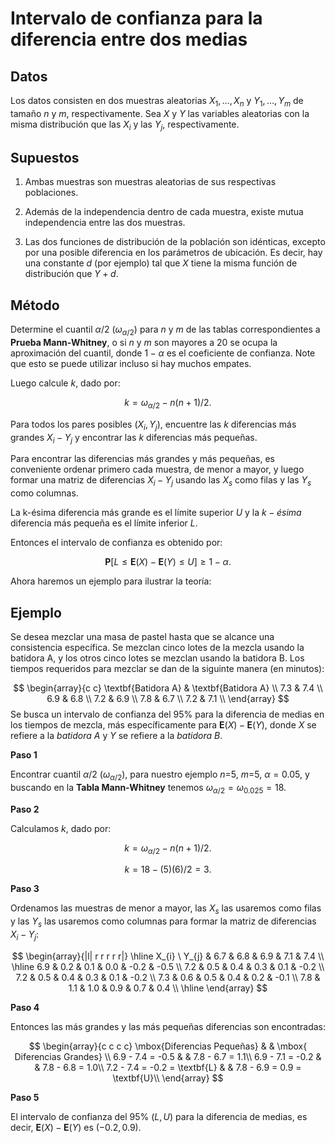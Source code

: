 # Intervalo de confianza para la diferencia entre dos medias

## Datos

Los datos consisten en dos muestras aleatorias $X_{1}, \ldots, X_{n}$ y $Y_{1}, \ldots, Y_{m}$ de tamaño $n$ y $m$, respectivamente. Sea $X$ y $Y$ las variables aleatorias con la misma distribución que las $X_{i}$ y las $Y_{j}$, respectivamente.

## Supuestos

1) Ambas muestras son muestras aleatorias de sus respectivas poblaciones.

2) Además de la independencia dentro de cada muestra, existe mutua independencia entre las dos muestras.

3) Las dos funciones de distribución de la población son idénticas, excepto por una posible diferencia en los parámetros de ubicación. Es decir, hay una constante $d$ (por ejemplo) tal que $X$ tiene la misma función de distribución que $Y + d$.

## Método

Determine el cuantil $\alpha/2$ ($\omega_{\alpha/2}$) para $n$ y $m$ de las tablas correspondientes a **Prueba Mann-Whitney**, o si $n$ y $m$ son mayores a 20 se ocupa la aproximación del cuantil, donde $1-\alpha$ es el coeficiente de confianza. Note que esto se puede utilizar incluso si hay muchos empates.

Luego calcule $k$, dado por:

$$k= \omega_{\alpha/2}-n(n+1)/2.$$

Para todos los pares posibles ($X_{i},Y_{j}$), encuentre las $k$ diferencias más grandes $X_{i}-Y_{j}$ y encontrar las $k$ diferencias más pequeñas.  

Para encontrar las diferencias más grandes y más pequeñas, es conveniente ordenar primero cada muestra, de menor a mayor, y luego formar una matriz de diferencias $X_{i}-Y_{j}$ usando las $X_s$ como filas y las $Y_s$ como columnas. 

La k-ésima diferencia más grande es el límite superior $U$ y la $k-ésima$ diferencia más pequeña es el límite inferior $L$. 

Entonces el intervalo de confianza es obtenido por:

$$\mathbf{P}[L\leq \mathbf{E}(X)-\mathbf{E}(Y)\leq U]\geq 1-\alpha.$$

Ahora haremos un ejemplo para ilustrar la teoría:

## Ejemplo

Se desea mezclar una masa de pastel hasta que se alcance una consistencia específica. Se mezclan cinco lotes de la mezcla usando la batidora A, y los otros cinco lotes se mezclan usando la batidora B. Los tiempos requeridos para mezclar se dan de la siguinte manera (en minutos):

$$
\begin{array}{c c}
\textbf{Batidora A} & \textbf{Batidora A} \\
7.3 & 7.4 \\
6.9 & 6.8  \\
7.2 & 6.9 \\
7.8 & 6.7 \\
7.2 & 7.1 \\
\end{array}
$$
Se busca un intervalo de confianza del 95% para la diferencia de medias en los tiempos de mezcla, más específicamente para $\mathbf{E}(X)-\mathbf{E}(Y)$, donde $X$ se refiere a la $batidora\ A$ y $Y$ se refiere a la $batidora\ B$.

**Paso 1**

Encontrar cuantil $\alpha/2$ ($\omega_{\alpha/2}$), para nuestro ejemplo $n$=5, $m$=5, $\alpha=0.05$, y buscando en la **Tabla Mann-Whitney** tenemos $\omega_{\alpha/2}=\omega_{0.025}=18.$

**Paso 2**

Calculamos $k$, dado por:

$$k= \omega_{\alpha/2}-n(n+1)/2.$$

$$k=18-(5)(6)/2=3.$$

**Paso 3**

Ordenamos las muestras de menor a mayor, las $X_s$ las usaremos como filas y las $Y_s$ las usaremos como columnas para formar la matriz de diferencias $X_{i}-Y_{j}$:

$$
\begin{array}{|l| r r r r r|}
\hline
X_{i} \ Y_{j} & 6.7 & 6.8 & 6.9 & 7.1 & 7.4 \\
\hline
6.9 & 0.2 & 0.1 & 0.0 & -0.2 & -0.5 \\
7.2 & 0.5 & 0.4 & 0.3 &  0.1 & -0.2 \\
7.2 & 0.5 & 0.4 & 0.3 &  0.1 & -0.2 \\
7.3 & 0.6 & 0.5 & 0.4 &  0.2 & -0.1 \\
7.8 & 1.1 & 1.0 & 0.9 &  0.7 &  0.4 \\
\hline
\end{array}
$$

**Paso 4**

Entonces las más grandes y las más pequeñas diferencias son encontradas:

$$
\begin{array}{c c c c}
\mbox{Diferencias Pequeñas} & & \mbox{ Diferencias Grandes} \\
6.9 - 7.4 = -0.5 & & 7.8 - 6.7 = 1.1\\
6.9 - 7.1 = -0.2 & & 7.8 - 6.8 = 1.0\\
7.2 - 7.4 = -0.2 = \textbf{L} & & 7.8 - 6.9 = 0.9 = \textbf{U}\\
\end{array}
$$

**Paso 5**

El intervalo de confianza del 95% $(L,U)$ para la diferencia de medias, es decir, $\mathbf{E}(X)-\mathbf{E}(Y)$ es $(-0.2,0.9)$.
